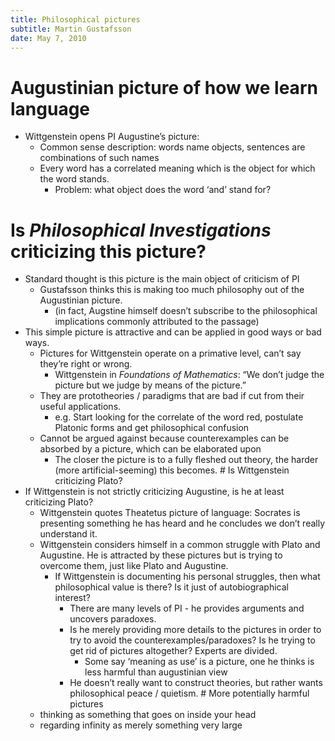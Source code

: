 ```yaml
---
title: Philosophical pictures
subtitle: Martin Gustafsson
date: May 7, 2010
---
```


# Augustinian picture of how we learn language
- Wittgenstein opens PI Augustine's picture:
  - Common sense description: words name objects, sentences are combinations of such names
  - Every word has a correlated meaning which is the object for which the word stands.
    - Problem: what object does the word 'and' stand for?


# Is _Philosophical Investigations_ criticizing this picture?
- Standard thought is this picture is the main object of criticism of PI
  - Gustafsson thinks this is making too much philosophy out of the Augustinian picture.
    - (in fact, Augstine himself doesn't subscribe to the philosophical implications commonly attributed to the passage)
- This simple picture is attractive and can be applied in good ways or bad ways.
  - Pictures for Wittgenstein operate on a primative level, can't say they're right or wrong.
    - Wittgenstein in *Foundations of Mathematics*: "We don't judge the picture but we judge by means of the picture."
  - They are prototheories / paradigms that are bad if cut from their useful applications.
    - e.g. Start looking for the correlate of the word red, postulate Platonic forms and get philosophical confusion
  - Cannot be argued against because counterexamples can be absorbed by a picture, which can be elaborated upon
    - The closer the picture is to a fully fleshed out theory, the harder (more artificial-seeming) this becomes.
# Is Wittgenstein criticizing Plato?
- If Wittgenstein is not strictly criticizing Augustine, is he at least criticizing Plato?
  - Wittgenstein quotes Theatetus picture of language: Socrates is presenting something he has heard and he concludes we don't really understand it.
  - Wittgenstein considers himself in a common struggle with Plato and Augustine. He is attracted by these pictures but is trying to overcome them, just like Plato and Augustine.
    - If Wittgenstein is documenting his personal struggles, then what philosophical value is there? Is it just of autobiographical interest?
      - There are many levels of PI - he provides arguments and uncovers paradoxes.
      - Is he merely providing more details to the pictures in order to try to avoid the counterexamples/paradoxes? Is he trying to get rid of pictures altogether? Experts are divided.
        - Some say 'meaning as use' is a picture, one he thinks is less harmful than augustinian view
      - He doesn't really want to construct theories, but rather wants philosophical peace / quietism.
# More potentially harmful pictures
  - thinking as something that goes on inside your head
  - regarding infinity as merely something very large

